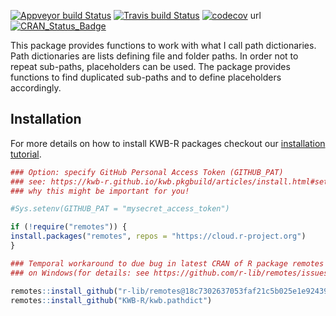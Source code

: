 [![Appveyor build Status](https://ci.appveyor.com/api/projects/status/o1y4af5k857y1s32/branch/master?svg=true)](https://ci.appveyor.com/project/KWB-R/kwb-pathdict/branch/master)
[![Travis build Status](https://travis-ci.org/KWB-R/kwb.pathdict.svg?branch=master)](https://travis-ci.org/KWB-R/kwb.pathdict)
[![codecov](https://codecov.io/github/KWB-R/kwb.pathdict/branch/master/graphs/badge.svg)](https://codecov.io/github/KWB-R/kwb.pathdict)
url
[![CRAN_Status_Badge](https://www.r-pkg.org/badges/version/<pkgname>)]()

This package provides functions to work with
what I call path dictionaries. Path dictionaries are lists defining
file and folder paths. In order not to repeat sub-paths, placeholders
can be used. The package provides functions to find duplicated
sub-paths and to define placeholders accordingly.

## Installation

For more details on how to install KWB-R packages checkout our [installation tutorial](https://kwb-r.github.io/kwb.pkgbuild/articles/install.html).

```r
### Option: specify GitHub Personal Access Token (GITHUB_PAT)
### see: https://kwb-r.github.io/kwb.pkgbuild/articles/install.html#set-your-github_pat
### why this might be important for you!

#Sys.setenv(GITHUB_PAT = "mysecret_access_token")

if (!require("remotes")) {
install.packages("remotes", repos = "https://cloud.r-project.org")
}

### Temporal workaround to due bug in latest CRAN of R package remotes v2.0.2
### on Windows(for details: see https://github.com/r-lib/remotes/issues/248)

remotes::install_github("r-lib/remotes@18c7302637053faf21c5b025e1e9243962db1bdc")
remotes::install_github("KWB-R/kwb.pathdict")
```
